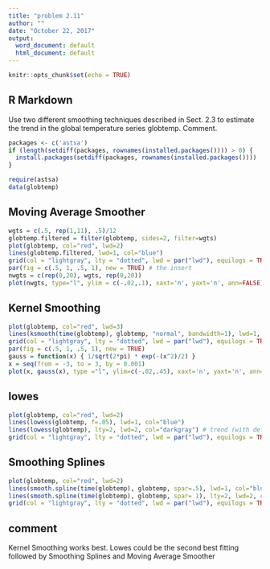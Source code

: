 ```yaml
---
title: "problem 2.11"
author: ""
date: "October 22, 2017"
output:
  word_document: default
  html_document: default
---
```


```r
knitr::opts_chunk$set(echo = TRUE)
```

## R Markdown

Use two different smoothing techniques described in Sect. 2.3 to estimate the
trend in the global temperature series globtemp. Comment.

```r
packages <- c('astsa')
if (length(setdiff(packages, rownames(installed.packages()))) > 0) {
  install.packages(setdiff(packages, rownames(installed.packages())))  
}

require(astsa)
data(globtemp)
```

## Moving Average Smoother

```r
wgts = c(.5, rep(1,11), .5)/12
globtemp.filtered = filter(globtemp, sides=2, filter=wgts)
plot(globtemp, col="red", lwd=2)
lines(globtemp.filtered, lwd=1, col="blue")
grid(col = "lightgray", lty = "dotted", lwd = par("lwd"), equilogs = TRUE)
par(fig = c(.5, 1, .5, 1), new = TRUE) # the insert
nwgts = c(rep(0,20), wgts, rep(0,20))
plot(nwgts, type="l", ylim = c(-.02,.1), xaxt='n', yaxt='n', ann=FALSE)
```

## Kernel Smoothing
```r
plot(globtemp, col="red", lwd=3)
lines(ksmooth(time(globtemp), globtemp, "normal", bandwidth=1), lwd=1, col="blue")
grid(col = "lightgray", lty = "dotted", lwd = par("lwd"), equilogs = TRUE)
par(fig = c(.5, 1, .5, 1), new = TRUE)
gauss = function(x) { 1/sqrt(2*pi) * exp(-(x^2)/2) }
x = seq(from = -3, to = 3, by = 0.001)
plot(x, gauss(x), type ="l", ylim=c(-.02,.45), xaxt='n', yaxt='n', ann=FALSE)

```

## lowes
```r
plot(globtemp, col="red", lwd=2)
lines(lowess(globtemp, f=.05), lwd=1, col="blue") 
lines(lowess(globtemp), lty=2, lwd=2, col="darkgray") # trend (with default span)
grid(col = "lightgray", lty = "dotted", lwd = par("lwd"), equilogs = TRUE)

```

## Smoothing Splines
```r

plot(globtemp, col="red", lwd=2)
lines(smooth.spline(time(globtemp), globtemp, spar=.5), lwd=1, col="blue")
lines(smooth.spline(time(globtemp), globtemp, spar= 1), lty=2, lwd=2, col="darkgray")
grid(col = "lightgray", lty = "dotted", lwd = par("lwd"), equilogs = TRUE)
```

## comment
Kernel Smoothing works best. Lowes could be the second best fitting followed by Smoothing Splines and Moving Average Smoother
